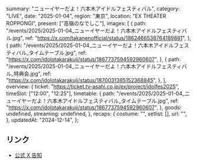   summary: "ニューイヤーだよ！六本木アイドルフェスティバル",
  category: "LIVE",
  date: "2025-01-04",
  region: "東京",
  location: "EX THEATER ROPPONGI",
  present: ["高嶺のなでしこ"],
  images: [
    {
      path: "/events/2025/2025-01-04_ニューイヤーだよ！六本木アイドルフェスティバル.jpg",
      ref: "https://x.com/takanenofficial/status/1862466538764189861",
    },
    {
      path: "/events/2025/2025-01-04_ニューイヤーだよ！六本木アイドルフェスティバル_タイムテーブル.jpg",
      ref: "https://x.com/idolotakarakuji/status/1867737594592960607",
    },
    {
      path: "/events/2025/2025-01-04_ニューイヤーだよ！六本木アイドルフェスティバル_特典会.jpg",
      ref: "https://x.com/idolotakarakuji/status/1870031385152368845",
    },
  ],
  overview: {
    ticket: "https://ticket.tv-asahi.co.jp/ex/project/idolfes2025",
    timeSlot: ["12:00", "12:25"],
    timetable: {
      path: "/events/2025/2025-01-04_ニューイヤーだよ！六本木アイドルフェスティバル_タイムテーブル.jpg",
      ref: "https://x.com/idolotakarakuji/status/1867737594592960607",
    },
    goods: undefined,
    streaming: undefined,
  },
  recaps: {
    costume: "",
    setlist: [],
    url: "",
  },
  updatedAt: "2024-12-14",
};

## リンク

- [公式 X 告知](https://x.com/takanenofficial/status/1862466538764189861)

